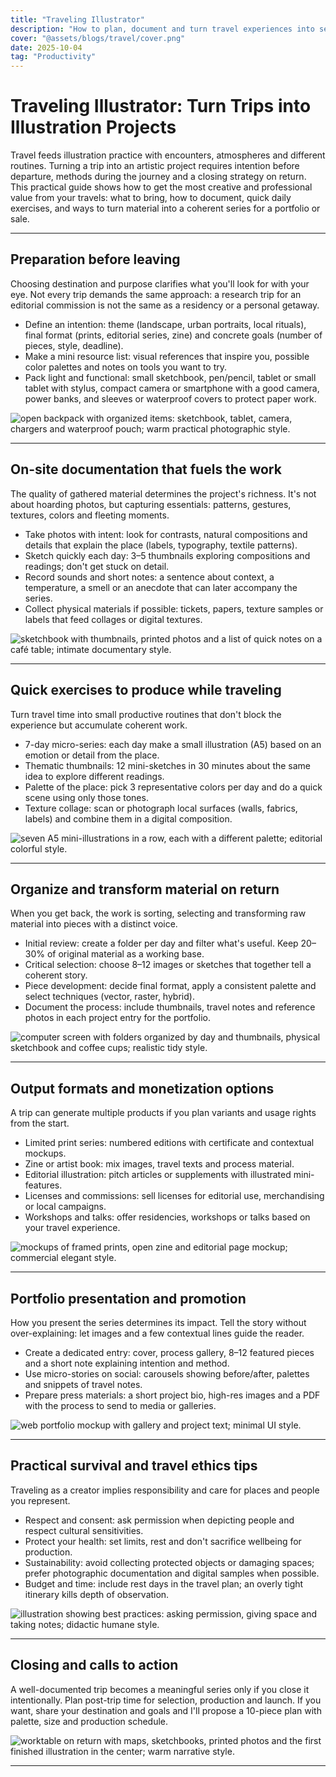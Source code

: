 ```yaml
---
title: "Traveling Illustrator"
description: "How to plan, document and turn travel experiences into sellable, meaningful illustration series."
cover: "@assets/blogs/travel/cover.png"
date: 2025-10-04
tag: "Productivity"
---
```



# Traveling Illustrator: Turn Trips into Illustration Projects

Travel feeds illustration practice with encounters, atmospheres and different routines. Turning a trip into an artistic project requires intention before departure, methods during the journey and a closing strategy on return. This practical guide shows how to get the most creative and professional value from your travels: what to bring, how to document, quick daily exercises, and ways to turn material into a coherent series for a portfolio or sale.

---

## Preparation before leaving

Choosing destination and purpose clarifies what you'll look for with your eye. Not every trip demands the same approach: a research trip for an editorial commission is not the same as a residency or a personal getaway.

- Define an intention: theme (landscape, urban portraits, local rituals), final format (prints, editorial series, zine) and concrete goals (number of pieces, style, deadline).
- Make a mini resource list: visual references that inspire you, possible color palettes and notes on tools you want to try.
- Pack light and functional: small sketchbook, pen/pencil, tablet or small tablet with stylus, compact camera or smartphone with a good camera, power banks, and sleeves or waterproof covers to protect paper work.

<Image
  src={image1}
  alt="open backpack with organized items: sketchbook, tablet, camera, chargers and waterproof pouch; warm practical photographic style."
/>

---

## On-site documentation that fuels the work

The quality of gathered material determines the project's richness. It's not about hoarding photos, but capturing essentials: patterns, gestures, textures, colors and fleeting moments.

- Take photos with intent: look for contrasts, natural compositions and details that explain the place (labels, typography, textile patterns).
- Sketch quickly each day: 3–5 thumbnails exploring compositions and readings; don't get stuck on detail.
- Record sounds and short notes: a sentence about context, a temperature, a smell or an anecdote that can later accompany the series.
- Collect physical materials if possible: tickets, papers, texture samples or labels that feed collages or digital textures.

<Image
  src={image2}
  alt="sketchbook with thumbnails, printed photos and a list of quick notes on a café table; intimate documentary style."
/>

---

## Quick exercises to produce while traveling

Turn travel time into small productive routines that don't block the experience but accumulate coherent work.

- 7-day micro-series: each day make a small illustration (A5) based on an emotion or detail from the place.
- Thematic thumbnails: 12 mini-sketches in 30 minutes about the same idea to explore different readings.
- Palette of the place: pick 3 representative colors per day and do a quick scene using only those tones.
- Texture collage: scan or photograph local surfaces (walls, fabrics, labels) and combine them in a digital composition.

<Image
  src={image3}
  alt="seven A5 mini-illustrations in a row, each with a different palette; editorial colorful style."
/>

---

## Organize and transform material on return

When you get back, the work is sorting, selecting and transforming raw material into pieces with a distinct voice.

- Initial review: create a folder per day and filter what's useful. Keep 20–30% of original material as a working base.
- Critical selection: choose 8–12 images or sketches that together tell a coherent story.
- Piece development: decide final format, apply a consistent palette and select techniques (vector, raster, hybrid).
- Document the process: include thumbnails, travel notes and reference photos in each project entry for the portfolio.

<Image
  src={image4}
  alt="computer screen with folders organized by day and thumbnails, physical sketchbook and coffee cups; realistic tidy style."
/>

---

## Output formats and monetization options

A trip can generate multiple products if you plan variants and usage rights from the start.

- Limited print series: numbered editions with certificate and contextual mockups.
- Zine or artist book: mix images, travel texts and process material.
- Editorial illustration: pitch articles or supplements with illustrated mini-features.
- Licenses and commissions: sell licenses for editorial use, merchandising or local campaigns.
- Workshops and talks: offer residencies, workshops or talks based on your travel experience.

<Image
  src={image5}
  alt="mockups of framed prints, open zine and editorial page mockup; commercial elegant style."
/>

---

## Portfolio presentation and promotion

How you present the series determines its impact. Tell the story without over-explaining: let images and a few contextual lines guide the reader.

- Create a dedicated entry: cover, process gallery, 8–12 featured pieces and a short note explaining intention and method.
- Use micro-stories on social: carousels showing before/after, palettes and snippets of travel notes.
- Prepare press materials: a short project bio, high-res images and a PDF with the process to send to media or galleries.

<Image
  src={image6}
  alt="web portfolio mockup with gallery and project text; minimal UI style."
/>

---

## Practical survival and travel ethics tips

Traveling as a creator implies responsibility and care for places and people you represent.

- Respect and consent: ask permission when depicting people and respect cultural sensitivities.
- Protect your health: set limits, rest and don't sacrifice wellbeing for production.
- Sustainability: avoid collecting protected objects or damaging spaces; prefer photographic documentation and digital samples when possible.
- Budget and time: include rest days in the travel plan; an overly tight itinerary kills depth of observation.

<Image
  src={image7}
  alt="illustration showing best practices: asking permission, giving space and taking notes; didactic humane style."
/>

---

## Closing and calls to action

A well-documented trip becomes a meaningful series only if you close it intentionally. Plan post-trip time for selection, production and launch. If you want, share your destination and goals and I'll propose a 10-piece plan with palette, size and production schedule.

<Image
  src={image8}
  alt="worktable on return with maps, sketchbooks, printed photos and the first finished illustration in the center; warm narrative style."
/>

---
